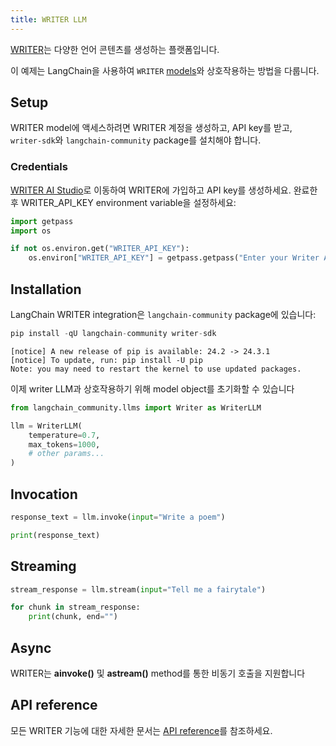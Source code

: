 ```yaml
---
title: WRITER LLM
---
```


[WRITER](https://writer.com/)는 다양한 언어 콘텐츠를 생성하는 플랫폼입니다.

이 예제는 LangChain을 사용하여 `WRITER` [models](https://dev.writer.com/docs/models)와 상호작용하는 방법을 다룹니다.

## Setup

WRITER model에 액세스하려면 WRITER 계정을 생성하고, API key를 받고, `writer-sdk`와 `langchain-community` package를 설치해야 합니다.

### Credentials

[WRITER AI Studio](https://app.writer.com/aistudio/signup?utm_campaign=devrel)로 이동하여 WRITER에 가입하고 API key를 생성하세요. 완료한 후 WRITER_API_KEY environment variable을 설정하세요:

```python
import getpass
import os

if not os.environ.get("WRITER_API_KEY"):
    os.environ["WRITER_API_KEY"] = getpass.getpass("Enter your Writer API key:")
```

## Installation

LangChain WRITER integration은 `langchain-community` package에 있습니다:

```python
pip install -qU langchain-community writer-sdk
```

```output
[notice] A new release of pip is available: 24.2 -> 24.3.1
[notice] To update, run: pip install -U pip
Note: you may need to restart the kernel to use updated packages.
```

이제 writer LLM과 상호작용하기 위해 model object를 초기화할 수 있습니다

```python
from langchain_community.llms import Writer as WriterLLM

llm = WriterLLM(
    temperature=0.7,
    max_tokens=1000,
    # other params...
)
```

## Invocation

```python
response_text = llm.invoke(input="Write a poem")
```

```python
print(response_text)
```

## Streaming

```python
stream_response = llm.stream(input="Tell me a fairytale")
```

```python
for chunk in stream_response:
    print(chunk, end="")
```

## Async

WRITER는 **ainvoke()** 및 **astream()** method를 통한 비동기 호출을 지원합니다

## API reference

모든 WRITER 기능에 대한 자세한 문서는 [API reference](https://dev.writer.com/api-guides/api-reference/completion-api/text-generation#text-generation)를 참조하세요.